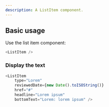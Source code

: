 ```yaml
---
description: A ListItem component.
---
```



## Basic usage

Use the list item component:

```js
<ListItem />
```

### Display the text

```js live
<ListItem
    type="Lorem"
    reviewedDate={new Date().toISOString()}
    href="#"
    headline="Lorem ipsum"
    bottomText="Lorem: lorem ipsum" />
```
